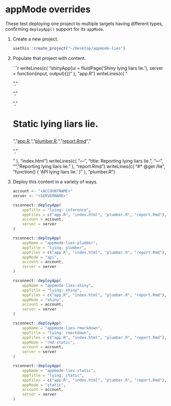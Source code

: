 # appMode overrides

These test deploying one project to multiple targets having different types,
confirming `deployApp()` support for its `appMode`.

1. Create a new project.

    ```r
    usethis::create_project("~/Desktop/appmode-lies")
    ```

2. Populate that project with content.

    ```r
    writeLines(c(
        "shinyApp(ui = fluidPage('Shiny lying liars lie.'), server = function(input, output){})"
    ), "app.R")
    writeLines(c(
        "<html>",
        "<head><title>appmode lies</title></head>",
        "<body>",
        "<h1>Static lying liars lie.</h1>",
        "<a href='app.R'>app.R</a>,",
        "<a href='plumber.R'>plumber.R</a>,",
        "<a href='report.Rmd'>report.Rmd</a>",
        "</body>",
        "</html>"
    ), "index.html")
    writeLines(c(
        "---",
        "title: Reporting lying liars lie.",
        "---",
        "",
        "Reporting lying liars lie."
    ), "report.Rmd")
    writeLines(c(
        "#* @get /lie",
        "function() { 'API lying liars lie.' }"
    ), "plumber.R")

3. Deploy this content in a variety of ways.

    ```r
    account <- "<ACCOUNTNAME>"
    server <- "<SERVERNAME>"
    
    rsconnect::deployApp(
        appTitle = "lying: inference",
        appFiles = c("app.R", "index.html", "plumber.R", "report.Rmd"),
        account = account,
        server = server
    )
    
    rsconnect::deployApp(
        appName = "appmode-lies-plumber",
        appTitle = "lying: plumber",
        appFiles = c("app.R", "index.html", "plumber.R", "report.Rmd"),
        appMode = "api",
        account = account,
        server = server
    )
    
    rsconnect::deployApp(
        appName = "appmode-lies-shiny",
        appTitle = "lying: shiny",
        appFiles = c("app.R", "index.html", "plumber.R", "report.Rmd"),
        appMode = "shiny",
        account = account,
        server = server
    )
    
    rsconnect::deployApp(
        appName = "appmode-lies-rmarkdown",
        appTitle = "lying: rmarkdown",
        appFiles = c("app.R", "index.html", "plumber.R", "report.Rmd"),
        appMode = "rmd-static",
        account = account,
        server = server
    )
    
    rsconnect::deployApp(
        appName = "appmode-lies-static",
        appTitle = "lying: static",
        appFiles = c("app.R", "index.html", "plumber.R", "report.Rmd"),
        appMode = "static",
        account = account,
        server = server
    )
    ```

